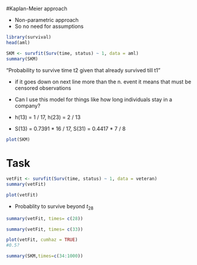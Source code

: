 #Kaplan-Meier approach

- Non-parametric approach
- So no need for assumptions 

```r
library(survival)
head(aml) 
```
```r
SKM <- survfit(Surv(time, status) ~ 1, data = aml)
summary(SKM)
```
"Probability to survive time t2 given that already survived till t1"  

- if it goes down on next line more than the n. event it means that must be censored observations  
- Can I use this model for things like how long individuals stay in a company?

- h(13) = 1 / 17, h(23) = 2 / 13  
- S(13) = 0.7391 * 16 / 17, S(31) = 0.4417 * 7 / 8  




```r
plot(SKM)
```

# Task 
```r
vetFit <- survfit(Surv(time, status) ~ 1, data = veteran)
summary(vetFit)

```
```r
plot(vetFit)
```
- Probablity to survive beyond $t_{28}$
```r
summary(vetFit, times= c(28))
```

```r
summary(vetFit, times= c(33))
```
```r
plot(vetFit, cumhaz = TRUE)
#0.5?
```

```r
summary(SKM,times=c(34:1000))
```

